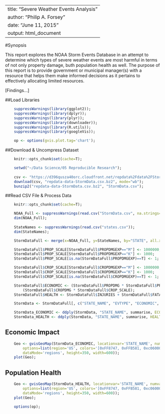 <!--
    %\VignetteEngine{knitr::knitr}
    %\VignetteIndexEntry{Markdown example with knitr and googleVis}
-->

---
title: "Severe Weather Events Analysis"
author: "Philip A. Forsey"
date: "June 11, 2015"
output: html_document
---

#Synopsis

This report explores the NOAA Storm Events Database in an attempt to determine which types of severe weather events are most harmful in terms of not only property damage, buth population health as well.  The purpose of this report is to provide government or municipal manager(s) with a resource that helps them make informed decisions as it pertains to effectively allocating limited resources.

[Findings...]


##Load Libraries
```r
    suppressWarnings(library(ggplot2));
    suppressWarnings(library(dplyr));
    suppressWarnings(library(plyr));
    suppressWarnings(library(downloader));
    suppressWarnings(library(R.utils));
    suppressWarnings(library(googleVis));
```

```r
    op <- options(gvis.plot.tag='chart');
```

##Download & Uncompress Dataset
```r

    knitr::opts_chunk$set(cache=T);

    setwd("~/Data Science/05 Reproducible Research");
    
    csv <- "https://d396qusza40orc.cloudfront.net/repdata%2Fdata%2FStormData.csv.bz2";
    download(csv, "repdata-data-StormData.csv.bz2", mode="wb");
    bunzip2("repdata-data-StormData.csv.bz2", "StormData.csv");

```

##Read CSV File & Process Data
```r

    knitr::opts_chunk$set(cache=T);

    NOAA_Full <- suppressWarnings(read.csv("StormData.csv", na.strings=""));
    dim(NOAA_Full);
    
    StateNames <- suppressWarnings(read.csv("states.csv"));
    dim(StateNames);

    StormDataFull <- merge(x=NOAA_Full, y=StateNames, by="STATE", all.x=T);

    StormDataFull$PROP_SCALE[StormDataFull$PROPDMGEXP=="M"] <- 1000000;
    StormDataFull$PROP_SCALE[StormDataFull$PROPDMGEXP=="K"] <- 1000;
    StormDataFull$PROP_SCALE[is.na(StormDataFull$PROPDMGEXP)==T] <- 1;

    StormDataFull$CROP_SCALE[StormDataFull$CROPDMGEXP=="M"] <- 1000000;
    StormDataFull$CROP_SCALE[StormDataFull$CROPDMGEXP=="K"] <- 1000;
    StormDataFull$CROP_SCALE[is.na(StormDataFull$CROPDMGEXP)==T] <- 1;

    StormDataFull$ECONOMIC <- (StormDataFull$PROPDMG * StormDataFull$PROP_SCALE) + 
        (StormDataFull$CROPDMG * StormDataFull$CROP_SCALE);
    StormDataFull$HEALTH <- StormDataFull$INJURIES + StormDataFull$FATALITIES;

    StormData <- StormDataFull[, c("STATE_NAME", "EVTYPE", "ECONOMIC", "HEALTH")];

    StormData_ECONOMIC <- ddply(StormData, "STATE_NAME", summarise, ECONOMIC=sum(ECONOMIC));
    StormData_HEALTH <- ddply(StormData, "STATE_NAME", summarise, HEALTH=sum(HEALTH));

```


## Economic Impact

```r
    Geo <- gvisGeoMap(StormData_ECONOMIC, locationvar='STATE_NAME', numvar='ECONOMIC', 
        options=list(region='US', colors='[0xFF8747, 0xFFB581, 0xc06000]', 
        dataMode='regions', height=350, width=600));
    plot(Geo);
```


## Population Health
```r
    Geo <- gvisGeoMap(StormData_HEALTH, locationvar='STATE_NAME', numvar='HEALTH', 
        options=list(region='US', colors='[0xFF8747, 0xFFB581, 0xc06000]', 
        dataMode='regions', height=350, width=600));
    plot(Geo);
```

```r
    options(op);
```
